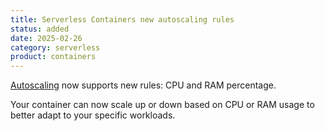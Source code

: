 ```yaml
---
title: Serverless Containers new autoscaling rules
status: added
date: 2025-02-26
category: serverless
product: containers
---
```


[Autoscaling](https://www.scaleway.com/en/docs/serverless-containers/concepts/#autoscaling) now supports new rules: CPU and RAM percentage. 

Your container can now scale up or down based on CPU or RAM usage to better adapt to your specific workloads.

